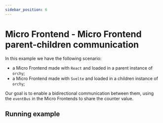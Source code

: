 ```yaml
---
sidebar_position: 6
---
```

# Micro Frontend - Micro Frontend parent-children communication

In this example we have the following scenario:

- a Micro Frontend made with `React` and loaded in a parent instance of `orchy`;
- a Micro Frontend made with `Svelte` and loaded in a children instance of `orchy`;

Our goal is to enable a bidirectional communication between them, using the `eventBus` in the Micro Frontends to share the counter value.

## Running example


<OrchyAdapter />
